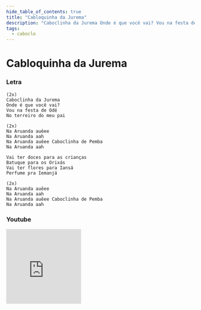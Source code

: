 ```yaml
---
hide_table_of_contents: true
title: "Cabloquinha da Jurema"
description: "Caboclinha da Jurema Onde é que você vai? Vou na festa de Odé No terreiro do meu pai Na Aruanda auêee Na Aruanda aah Na Aruanda auêee Caboclinha de Pemba Na Aruanda aah Vai ter doces para as crianças Batuque para os Orixás Vai ter flores para Iansá Perfume pra Iemanjá Na Aruanda auêee Na Aruanda aah Na Aruanda auêee Caboclinha de Pemba Na Aruanda aah"
tags:
  - caboclo
---
```


# Cabloquinha da Jurema

### Letra

```text
(2x)
Caboclinha da Jurema
Onde é que você vai?
Vou na festa de Odé
No terreiro do meu pai

(2x)
Na Aruanda auêee
Na Aruanda aah
Na Aruanda auêee Caboclinha de Pemba
Na Aruanda aah

Vai ter doces para as crianças
Batuque para os Orixás
Vai ter flores para Iansá
Perfume pra Iemanjá

(2x)
Na Aruanda auêee
Na Aruanda aah
Na Aruanda auêee Caboclinha de Pemba
Na Aruanda aah
```

### Youtube

<iframe
  width="200"
  height="200"
  src="https://www.youtube.com/embed/_AvPGHx20K8"
  title="YouTube video player"
  frameborder="0"
  allow="accelerometer; autoplay; clipboard-write; encrypted-media; gyroscope; picture-in-picture; web-share"
  referrerpolicy="strict-origin-when-cross-origin"
  allowfullscreen
></iframe>